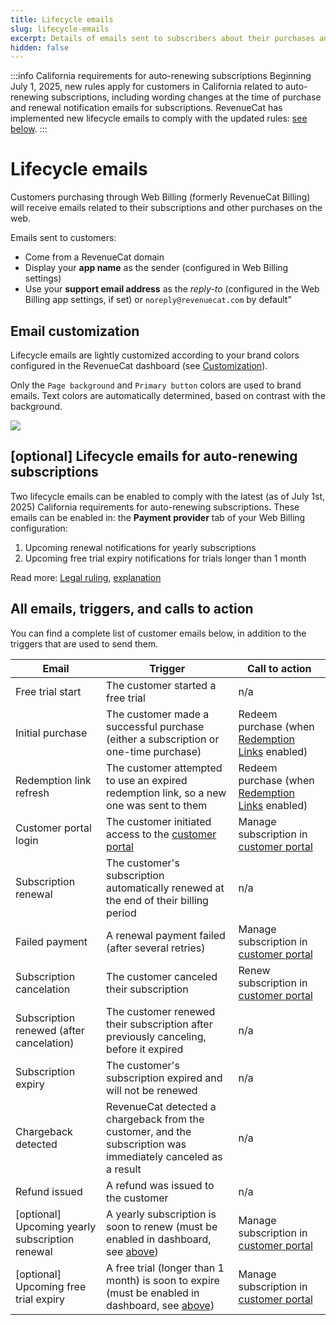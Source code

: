 ```yaml
---
title: Lifecycle emails
slug: lifecycle-emails
excerpt: Details of emails sent to subscribers about their purchases and subscriptions
hidden: false
---
```


:::info California requirements for auto-renewing subscriptions
Beginning July 1, 2025, new rules apply for customers in California related to auto-renewing subscriptions, including wording changes at the time of purchase and renewal notification emails for subscriptions. RevenueCat has implemented new lifecycle emails to comply with the updated rules: [see below](#optional-lifecycle-emails-for-auto-renewing-subscriptions).
:::

# Lifecycle emails

Customers purchasing through Web Billing (formerly RevenueCat Billing) will receive emails related to their subscriptions and other purchases on the web.

Emails sent to customers:

- Come from a RevenueCat domain
- Display your **app name** as the sender (configured in Web Billing settings)
- Use your **support email address** as the _reply-to_ (configured in the Web Billing app settings, if set) or `noreply@revenuecat.com` by default”

## Email customization

Lifecycle emails are lightly customized according to your brand colors configured in the RevenueCat dashboard (see [Customization](/web/web-billing/customization)).

Only the `Page background` and `Primary button` colors are used to brand emails. Text colors are automatically determined, based on contrast with the background.

![](/docs_images/web/web-billing/customization_in_emails.png)

## \[optional\] Lifecycle emails for auto-renewing subscriptions

Two lifecycle emails can be enabled to comply with the latest (as of July 1st, 2025) California requirements for auto-renewing subscriptions. These emails can be enabled in: the **Payment provider** tab of your Web Billing configuration:

1. Upcoming renewal notifications for yearly subscriptions
1. Upcoming free trial expiry notifications for trials longer than 1 month

Read more: [Legal ruling](https://leginfo.legislature.ca.gov/faces/codes_displayText.xhtml?lawCode=BPC&division=7.&title=&part=3.&chapter=1.&article=9.), [explanation](https://www.arnoldporter.com/en/perspectives/advisories/2025/01/new-california-requirements-for-subscriptions-in-2025)

## All emails, triggers, and calls to action

You can find a complete list of customer emails below, in addition to the triggers that are used to send them.

| Email                                             | Trigger                                                                                                                                                      | Call to action                                                                       |
| ------------------------------------------------- | ------------------------------------------------------------------------------------------------------------------------------------------------------------ | ------------------------------------------------------------------------------------ |
| Free trial start                                  | The customer started a free trial                                                                                                                            | n/a                                                                                  |
| Initial purchase                                  | The customer made a successful purchase (either a subscription or one-time purchase)                                                                         | Redeem purchase (when [Redemption Links](/web/web-billing/redemption-links) enabled) |
| Redemption link refresh                           | The customer attempted to use an expired redemption link, so a new one was sent to them                                                                      | Redeem purchase (when [Redemption Links](/web/web-billing/redemption-links) enabled) |
| Customer portal login                             | The customer initiated access to the [customer portal](/web/web-billing/customer-portal)                                                                     | Manage subscription in [customer portal](/web/web-billing/customer-portal)           |
| Subscription renewal                              | The customer's subscription automatically renewed at the end of their billing period                                                                         | n/a                                                                                  |
| Failed payment                                    | A renewal payment failed (after several retries)                                                                                                             | Manage subscription in [customer portal](/web/web-billing/customer-portal)           |
| Subscription cancelation                          | The customer canceled their subscription                                                                                                                     | Renew subscription in [customer portal](/web/web-billing/customer-portal)            |
| Subscription renewed (after cancelation)          | The customer renewed their subscription after previously canceling, before it expired                                                                        | n/a                                                                                  |
| Subscription expiry                               | The customer's subscription expired and will not be renewed                                                                                                  | n/a                                                                                  |
| Chargeback detected                               | RevenueCat detected a chargeback from the customer, and the subscription was immediately canceled as a result                                                | n/a                                                                                  |
| Refund issued                                     | A refund was issued to the customer                                                                                                                          | n/a                                                                                  |
| \[optional\] Upcoming yearly subscription renewal | A yearly subscription is soon to renew (must be enabled in dashboard, see [above](#optional-lifecycle-emails-for-auto-renewing-subscriptions))               | Manage subscription in [customer portal](/web/web-billing/customer-portal)           |
| \[optional\] Upcoming free trial expiry           | A free trial (longer than 1 month) is soon to expire (must be enabled in dashboard, see [above](#optional-lifecycle-emails-for-auto-renewing-subscriptions)) | Manage subscription in [customer portal](/web/web-billing/customer-portal)           |
